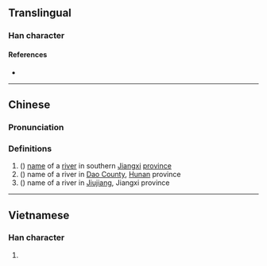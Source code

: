 {{character info/new}}
==Translingual==

===Han character===
{{Han char|rn=85|rad=水|as=13|sn=16|four=|canj=EYTC|ids=⿰氵亷}}

====References====
* {{Han ref|kx=0655.201|hdz=31764.031|uh=6FD3|ud=28627}}

----

==Chinese==
{{zh-forms}}

===Pronunciation===
{{zh-pron
|m=lián
|c=lim4
|mc=y
|oc=
|ma=
|cat=
}}

===Definitions===
{{zh-hanzi}}

# ({{zh-only|濓江}}) [[name]] of a [[river]] in southern [[Jiangxi]] [[province]]
# ({{zh-only|濓溪}}) name of a river in [[w:Dao County|Dao County]], [[Hunan]] province
# ({{zh-only|濓溪}}) name of a river in [[w:Jiujiang|Jiujiang]], Jiangxi province

----

==Vietnamese==

===Han character===
{{vi-readings|rs=水13| hanviet = nhèm}}

# {{defn|lang=vi|sort=水13}}
